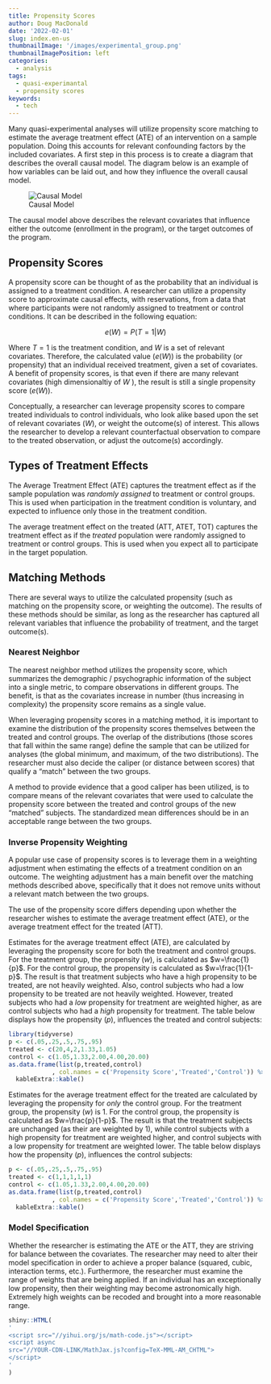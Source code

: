 ```yaml
---
title: Propensity Scores
author: Doug MacDonald
date: '2022-02-01'
slug: index.en-us
thumbnailImage: '/images/experimental_group.png'
thumbnailImagePosition: left
categories:
  - analysis
tags:
  - quasi-experimantal
  - propensity scores
keywords:
  - tech
---
```


<!--more-->
Many quasi-experimental analyses will utilize propensity score matching to estimate the average treatment effect (ATE) of an intervention on a sample population. Doing this accounts for relevant confounding factors by the included covariates. A first step in this process is to create a diagram that describes the overall causal model. The diagram below is an example of how variables can be laid out, and how they influence the overall causal model.

![Causal Model](/images/propensity_score/analysis_plan.png)

The causal model above describes the relevant covariates that influence either the outcome (enrollment in the program), or the target outcomes of the program. 

## Propensity Scores

A propensity score can be thought of as the probability that an individual is assigned to a treatment condition. A researcher can utilize a propensity score to approximate causal effects, with reservations, from a data that where participants were not randomly assigned to treatment or control conditions. It can be described in the following equation:

$$
e(W) = P(T=1|W)
$$

Where $T=1$ is the treatment condition, and $W$ is a set of relevant covariates. Therefore, the calculated value ($e(W)$) is the probability (or propensity) that an individual received treatment, given a set of covariates. A benefit of propensity scores, is that even if there are many relevant covariates (high dimensionaltiy of $W$ ), the result is still a single propensity score ($e(W)$).


Conceptually, a researcher can leverage propensity scores to compare treated individuals to control individuals, who look alike based upon the set of relevant covariates ($W$), or weight the outcome(s) of interest. This allows the researcher to develop a relevant counterfactual observation to compare to the treated observation, or adjust the outcome(s) accordingly.

## Types of Treatment Effects

The Average Treatment Effect (ATE) captures the treatment effect as if the sample population was *randomly assigned* to treatment or control groups. This is used when participation in the treatment condition is voluntary, and expected to influence only those in the treatment condition.

The average treatment effect on the treated (ATT, ATET, TOT) captures the treatment effect as if the *treated* population were randomly assigned to treatment or control groups. This is used when you expect all to participate in the target population.

## Matching Methods

There are several ways to utilize the calculated propensity (such as matching on the propensity score, or weighting the outcome). The results of these methods should be similar, as long as the researcher has captured all relevant variables that influence the probability of treatment, and the target outcome(s).

### Nearest Neighbor

The nearest neighbor method utilizes the propensity score, which summarizes the demographic / psychographic information of the subject into a single metric, to compare observations in different groups. The benefit, is that as the covariates increase in number (thus increasing in complexity) the propensity score remains as a single value.

When leveraging propensity scores in a matching method, it is important to examine the distribution of the propensity scores themselves between the treated and control groups. The overlap of the distributions (those scores that fall within the same range) define the sample that can be utilized for analyses (the global minimum, and maximum, of the two distributions). The researcher must also decide the caliper (or distance between scores) that qualify a "match" between the two groups.

A method to provide evidence that a good caliper has been utilized, is to compare means of the relevant covariates that were used to calculate the propensity score between the treated and control groups of the new "matched" subjects. The standardized mean differences should be in an acceptable range between the two groups.

### Inverse Propensity Weighting

A popular use case of propensity scores is to leverage them in a weighting adjustment when estimating the effects of a treatment condition on an outcome. The weighting adjustment has a main benefit over the matching methods described above, specifically that it does not remove units without a relevant match between the two groups.

The use of the propensity score differs depending upon whether the researcher wishes to estimate the average treatment effect (ATE), or the average treatment effect for the treated (ATT).

Estimates for the average treatment effect (ATE), are calculated by leveraging the propensity score for both the treatment and control groups. For the treatment group, the propensity ($w$), is calculated as $w=\frac{1}{p}$. For the control group, the propensity is calculated as $w=\frac{1}{1-p}$. The result is that treatment subjects who have a high propensity to be treated, are not heavily weighted. Also, control subjects who had a low propensity to be treated are not heavily weighted. However, treated subjects who had a *low* propensity for treatment are weighted higher, as are control subjects who had a *high* propensity for treatment. The table below displays how the propensity ($p$), influences the treated and control subjects:

```r
library(tidyverse)
p <- c(.05,.25,.5,.75,.95)
treated <- c(20,4,2,1.33,1.05)
control <- c(1.05,1.33,2.00,4.00,20.00)
as.data.frame(list(p,treated,control)
            , col.names = c('Propensity Score','Treated','Control')) %>%
  kableExtra::kable()
```

Estimates for the average treatment effect for the treated are calculated by leveraging the propensity for *only* the control group. For the treatment group, the propensity ($w$) is 1. For the control group, the propensity is calculated as $w=\frac{p}{1-p}$. The result is that the treatment subjects are unchanged (as their are weighted by 1), while control subjects with a high propensity for treatment are weighted higher, and control subjects with a low propensity for treatment are weighted lower. The table below displays how the propensity ($p$), influences the control subjects:


```r
p <- c(.05,.25,.5,.75,.95)
treated <- c(1,1,1,1,1)
control <- c(1.05,1.33,2.00,4.00,20.00)
as.data.frame(list(p,treated,control)
            , col.names = c('Propensity Score','Treated','Control')) %>%
  kableExtra::kable()
```

### Model Specification

Whether the researcher is estimating the ATE or the ATT, they are striving for balance between the covariates. The researcher may need to alter their model specification in order to achieve a proper balance (squared, cubic, interaction terms, etc.). Furthermore, the researcher must examine the range of weights that are being applied. If an individual has an exceptionally low propensity, then their weighting may become astronomically high. Extremely high weights can be recoded and brought into a more reasonable range.



```r
shiny::HTML(
'
<script src="//yihui.org/js/math-code.js"></script>
<script async
src="//YOUR-CDN-LINK/MathJax.js?config=TeX-MML-AM_CHTML">
</script>
'   
)
```
